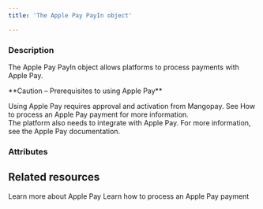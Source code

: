 ```yaml
---
title: 'The Apple Pay PayIn object'

---
```


  
### Description

The Apple Pay PayIn object allows platforms to process payments with Apple Pay.  

<Warning>  
**Caution – Prerequisites to using Apple Pay** 
  
Using Apple Pay requires approval and activation from Mangopay. See How to process an Apple Pay payment for more information.  
The platform also needs to integrate with Apple Pay. For more information, see the Apple Pay documentation.   
</Warning>  

### Attributes  

<Id />  

<Tag1 />  

<CreationDate />  

<AuthorId1 />  

<CreditedUserId />  

<DebitedFunds12 />  

<CreditedFunds3 />  

<Fees9 />  

<Status1 />  

<ResultCode />  

<ResultMessage />  

<ExecutionDate />  

<SecureMode1 />  

<CardId2 />  

<SecureModeReturnURL1 />  

<SecureModeRedirectURL1 />  

<SecureModeNeeded />  

<Culture5 />  

<SecurityInfo />  

<StatementDescriptor />  

<BrowserInfo1 />  

<IpAddress1 />  

<Billing3 />  

<Shipping4 />  

<Requested3DSVersion />  

<Applied3DSVersion />  

<RecurringPayinRegistrationId />  

<ProfilingAttemptReference />

## Related resources

<CardGroup cols={2}>
    <Card
        title="Guide"
        href="/guides/payment-methods/apple-pay"
    >
        Learn more about Apple Pay
    </Card>
    <Card
        title="How to"
        href="/guides/payment-methods/apple-pay/how-to"
    >
        Learn how to process an Apple Pay payment
    </Card>
</CardGroup>